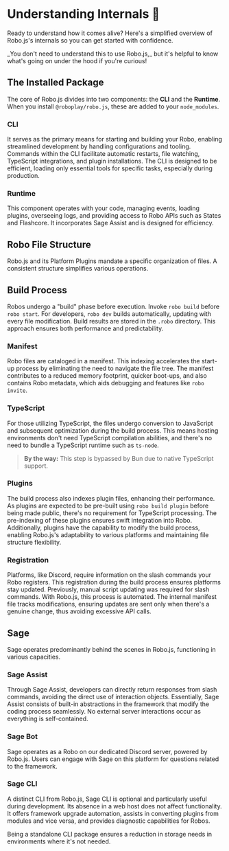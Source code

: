 
# Understanding Internals 👀

Ready to understand how it comes alive? Here's a simplified overview of Robo.js's internals so you can get started with confidence.

<Callout type="info">
	_You don't need to understand this to use Robo.js,_ but it's helpful to know what's going on under the hood if you're
	curious!
</Callout>

## The Installed Package

The core of Robo.js divides into two components: the **CLI** and the **Runtime**. When you install `@roboplay/robo.js`, these are added to your `node_modules`.

### CLI

It serves as the primary means for starting and building your Robo, enabling streamlined development by handling configurations and tooling. Commands within the CLI facilitate automatic restarts, file watching, TypeScript integrations, and plugin installations. The CLI is designed to be efficient, loading only essential tools for specific tasks, especially during production.

### Runtime

This component operates with your code, managing events, loading plugins, overseeing logs, and providing access to Robo APIs such as States and Flashcore. It incorporates Sage Assist and is designed for efficiency.

## Robo File Structure

Robo.js and its Platform Plugins mandate a specific organization of files. A consistent structure simplifies various operations.

## Build Process

Robos undergo a "build" phase before execution. Invoke `robo build` before `robo start`. For developers, `robo dev` builds automatically, updating with every file modification. Build results are stored in the `.robo` directory. This approach ensures both performance and predictability.

### Manifest

Robo files are cataloged in a manifest. This indexing accelerates the start-up process by eliminating the need to navigate the file tree. The manifest contributes to a reduced memory footprint, quicker boot-ups, and also contains Robo metadata, which aids debugging and features like `robo invite`.

### TypeScript

For those utilizing TypeScript, the files undergo conversion to JavaScript and subsequent optimization during the build process. This means hosting environments don't need TypeScript compilation abilities, and there's no need to bundle a TypeScript runtime such as `ts-node`.

> **By the way:** This step is bypassed by Bun due to native TypeScript support.

### Plugins

The build process also indexes plugin files, enhancing their performance. As plugins are expected to be pre-built using `robo build plugin` before being made public, there's no requirement for TypeScript processing. The pre-indexing of these plugins ensures swift integration into Robo. Additionally, plugins have the capability to modify the build process, enabling Robo.js's adaptability to various platforms and maintaining file structure flexibility.

### Registration

Platforms, like Discord, require information on the slash commands your Robo registers. This registration during the build process ensures platforms stay updated. Previously, manual script updating was required for slash commands. With Robo.js, this process is automated. The internal manifest file tracks modifications, ensuring updates are sent only when there's a genuine change, thus avoiding excessive API calls.

## Sage

Sage operates predominantly behind the scenes in Robo.js, functioning in various capacities.

### Sage Assist

Through Sage Assist, developers can directly return responses from slash commands, avoiding the direct use of interaction objects. Essentially, Sage Assist consists of built-in abstractions in the framework that modify the coding process seamlessly. No external server interactions occur as everything is self-contained.

### Sage Bot

Sage operates as a Robo on our dedicated Discord server, powered by Robo.js. Users can engage with Sage on this platform for questions related to the framework.

### Sage CLI

A distinct CLI from Robo.js, Sage CLI is optional and particularly useful during development. Its absence in a web host does not affect functionality. It offers framework upgrade automation, assists in converting plugins from modules and vice versa, and provides diagnostic capabilities for Robos.

Being a standalone CLI package ensures a reduction in storage needs in environments where it's not needed.

